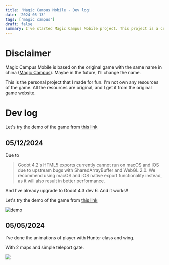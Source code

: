 ```yaml
---
title: 'Magic Campus Mobile - Dev log'
date: '2024-05-13'
tags: ['magic campus']
draft: false
summary: I've started Magic Campus Mobile project. This project is a cross-device game (Mac/Web/Mobile) based on Magic Campus of Lezi
---
```


# Disclaimer

Magic Campus Mobile is based on the original game with the same name in china ([Magic Campus](https://mc.lezi.com/)). Maybe in the future, I'll change the name. 

This is the personal project that I made for fun. I'm not own any resources of the game. All the resources are original, and I get it from the original game website.

# Dev log

Let's try the demo of the game from [this link](https://beyonderluu.com/vpt/html5/index.html)

## 05/12/2024

Due to

>
> Godot 4.2's HTML5 exports currently cannot run on macOS and iOS due to upstream bugs with SharedArrayBuffer and WebGL 2.0. We recommend using macOS and iOS native export functionality instead, as it will also result in better performance.
>

And I've already upgrade to Godot 4.3 dev 6. And it works!!

Let's try the demo of the game from [this link](https://beyonderluu.com/vpt/html5/index.html)

![demo](/blog/mc/2/1.png)

## 05/05/2024

I've done the animations of player with Hunter class and wing.

With 2 maps and simple teleport gate.

![](/blog/mc/1/1.gif)